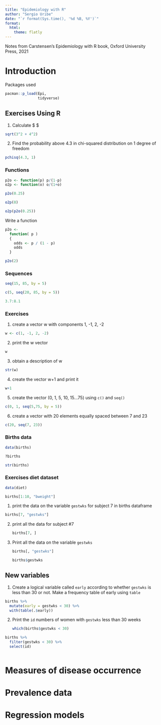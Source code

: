```yaml
---
title: "Epidemiology with R"
author: "Sergio Uribe"
date: "`r format(Sys.time(), '%d %B, %Y')`"
format:
  html:
    theme: flatly
---
```


Notes from Carstensen's Epidemiology with R book, Oxford University Press, 2021

# Introduction

Packages used

```r
pacman::p_load(Epi, 
               tidyverse)
```

## Exercises Using R

1.  Calculate \$ \sqrt{3^{2}+4^{2}}\$

```r
sqrt(3^2 + 4^2)
```

2.  Find the probability above 4.3 in chi-squared distribution on 1 degree of freedom

```r
pchisq(4.3, 1)
```

### Functions

```r
p2o <- function(p) p/(1-p)
o2p <- function(o) o/(1+o)
```

```r
p2o(0.25)
```

```r
o2p(8)
```

```r
o2p(p2o(0.25))
```

Write a function

```r
p2o <- 
  function( p )
  {
    odds <- p / (1 - p)
    odds
  }
```

```r
p2o(2)
```

### Sequences

```r
seq(15, 85, by = 5)
```

```r
c(5, seq(20, 85, by = 5))
```

```r
3.7:8.1
```

### Exercises

1.  create a vector w with components 1, -1, 2, -2

```r
w <- c(1, -1, 2, -2)
```

2.  print the w vector

```r
w
```

3.  obtain a description of w

```r
str(w)
```

4.  create the vector w+1 and print it

```r
w+1
```

5.  create the vector (0, 1, 5, 10, 15...75) using `c()` and `seq()`

```r
c(0, 1, seq(5,75, by = 5))
```

6.  create a vector with 20 elements equally spaced between 7 and 23

```r
c(20, seq(7, 23))
```

### Births data

```r
data(births)
```

```r
?births
```

```r
str(births)
```

### Exercises diet dataset

```r
data(diet)
```

```r
births[1:10, "bweight"]
```

1.  print the data on the variable `gestwks` for subject 7 in births dataframe

```r
births[7, "gestwks"]
```

2.  print all the data for subject #7

    ```r
    births[7, ]
    ```

3.  Print all the data on the variable `gestwks`

    ```r
    births[, "gestwks"]
    ```

    ```r
    births$gestwks
    ```

## New variables

1.  Create a logical variable called `early` according to whether `gestwks` is less than 30 or not. Make a frequency table of early using `table`

```r
births %>% 
  mutate(early = gestwks < 30) %>% 
  with(table(.$early))
```

2.  Print the `id` numbers of women with `gestwks` less than 30 weeks

    ```r
    which(births$gestwks < 30)
    ```

```r
births %>% 
  filter(gestwks < 30) %>% 
  select(id)
```

```r

  
```

# Measures of disease occurrence

# Prevalence data

# Regression models
